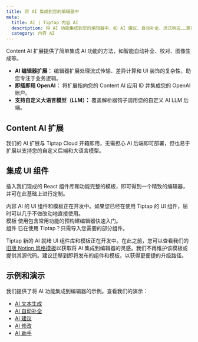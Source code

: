 ```yaml
---
title: 将 AI 集成到您的编辑器中
meta:
  title: AI | Tiptap 内容 AI
  description: 将 AI 功能集成到您的编辑器中，如 AI 建议、自动补全、流式响应……更多内容请查阅我们的文档。
  category: 内容 AI
---
```



Content AI 扩展提供了简单集成 AI 功能的方法，如智能自动补全、校对、图像生成等。

- **AI 编辑器扩展：** 编辑器扩展处理流式传输、差异计算和 UI 装饰的复杂性，助您专注于业务逻辑。
- **即插即用 OpenAI：** 将扩展指向您的 Content AI 应用 ID 并集成您的 OpenAI 账户。
- **支持自定义大语言模型（LLM）：** 覆盖解析器钩子调用您的自定义 AI LLM 后端。

## Content AI 扩展

我们的 AI 扩展与 Tiptap Cloud 开箱即用，无需担心 AI 后端即可部署，但也易于扩展以支持您的自定义后端和大语言模型。

<div className="grid sm:grid-cols-2 gap-5">
  <ProductCard
    title="AI 生成"
    description="通过您的自定义大语言模型或 OpenAI 实现内联内容生成与编辑。"
    tags={['云端', '本地部署']}
    documentationUrl="/content-ai/capabilities/generation/overview"
    icon={contentAIIcon.src}
  />
  <ProductCard
    title="AI 建议"
    description="在编辑器中显示校对建议。"
    tags={['测试版', '云端', '本地部署']}
    documentationUrl="/content-ai/capabilities/suggestion/overview"
    icon={contentAIIcon.src}
  />
  <ProductCard
    title="AI 修改"
    description="审阅 AI 生成的内容。"
    tags={['测试版']}
    documentationUrl="/content-ai/capabilities/changes/overview"
    icon={contentAIIcon.src}
  />
  <ProductCard
    title="AI 助手"
    description="集成一个能根据用户定义任务读取并编辑您文档的 AI 助手。"
    tags={['测试版', '云端', '本地部署']}
    documentationUrl="/content-ai/capabilities/agent/overview"
    icon={contentAIIcon.src}
  />
</div>

## 集成 UI 组件

插入我们现成的 React 组件库和功能完整的模板，即可得到一个精致的编辑器，并可在此基础上进行定制。

<Callout title="内容 AI 组件即将推出" variant="hint">
  内容 AI 的 UI 组件和模板正在开发中。如果您已经在使用 Tiptap 的 UI 组件，届时可以几乎不做改动地直接使用。
</Callout>

<div>
  <CardGrid.Wrapper>
    <CardGrid.Item asChild>
      <Link href="/ui-components/templates/simple-editor">
        <CardGrid.ItemImage
          asNextImage
          src={cardCoverSimpleEditorTemplate.src}
          width={cardCoverSimpleEditorTemplate.width}
          height={cardCoverSimpleEditorTemplate.height}
          alt="图片"
        />
        <div>
          <CardGrid.ItemTitle>模板</CardGrid.ItemTitle>
          <CardGrid.ItemParagraph>
            使用包含常用功能的预构建编辑器快速入门。
          </CardGrid.ItemParagraph>
        </div>
        <CardGrid.ItemFooter />
      </Link>
    </CardGrid.Item>
    <CardGrid.Item asChild>
      <Link href="/ui-components/components/overview">
        <CardGrid.ItemImage
          asNextImage
          src={cardCoverUIComponents.src}
          width={cardCoverUIComponents.width}
          height={cardCoverUIComponents.height}
          alt="图片"
        />
        <div>
          <CardGrid.ItemTitle>组件</CardGrid.ItemTitle>
          <CardGrid.ItemParagraph>
            已在使用 Tiptap？只需导入您需要的部分组件。
          </CardGrid.ItemParagraph>
        </div>
        <CardGrid.ItemFooter />
      </Link>
    </CardGrid.Item>
  </CardGrid.Wrapper>
</div>

Tiptap 新的 AI 就绪 UI 组件库和模板正在开发中。在此之前，您可以查看我们的[旧版 Notion 风格模板](https://templates.tiptap.dev/)以获取将 AI 集成到编辑器的灵感。我们不再维护该模板或提供其源代码。建议迁移到即将发布的组件和模板，以获得更便捷的升级路径。

## 示例和演示

我们提供了将 AI 功能集成到编辑器的示例。查看我们的演示：

- [AI 文本生成](/content-ai/capabilities/generation/overview)
- [AI 自动补全](/content-ai/capabilities/generation/text-generation/autocompletion)
- [AI 建议](/content-ai/capabilities/suggestion/overview)
- [AI 修改](/content-ai/capabilities/changes/overview)
- [AI 助手](/content-ai/capabilities/agent/overview)